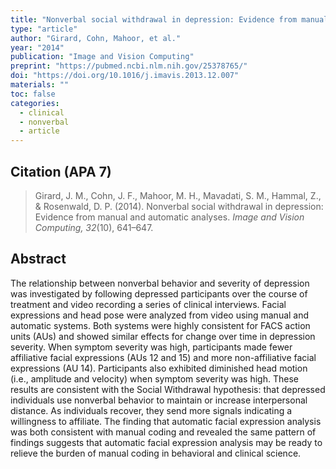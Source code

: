 ---
title: "Nonverbal social withdrawal in depression: Evidence from manual and automatic analyses"
type: "article"
author: "Girard, Cohn, Mahoor, et al."
year: "2014"
publication: "Image and Vision Computing"
preprint: "https://pubmed.ncbi.nlm.nih.gov/25378765/"
doi: "https://doi.org/10.1016/j.imavis.2013.12.007"
materials: ""
toc: false
categories:
  - clinical
  - nonverbal
  - article
---

## Citation (APA 7)

> Girard, J. M., Cohn, J. F., Mahoor, M. H., Mavadati, S. M., Hammal, Z., & Rosenwald, D. P. (2014). Nonverbal social withdrawal in depression: Evidence from manual and automatic analyses. *Image and Vision Computing, 32*(10), 641–647.

## Abstract

The relationship between nonverbal behavior and severity of depression was investigated by following depressed participants over the course of treatment and video recording a series of clinical interviews. Facial expressions and head pose were analyzed from video using manual and automatic systems. Both systems were highly consistent for FACS action units (AUs) and showed similar effects for change over time in depression severity. When symptom severity was high, participants made fewer affiliative facial expressions (AUs 12 and 15) and more non-affiliative facial expressions (AU 14). Participants also exhibited diminished head motion (i.e., amplitude and velocity) when symptom severity was high. These results are consistent with the Social Withdrawal hypothesis: that depressed individuals use nonverbal behavior to maintain or increase interpersonal distance. As individuals recover, they send more signals indicating a willingness to affiliate. The finding that automatic facial expression analysis was both consistent with manual coding and revealed the same pattern of findings suggests that automatic facial expression analysis may be ready to relieve the burden of manual coding in behavioral and clinical science.
